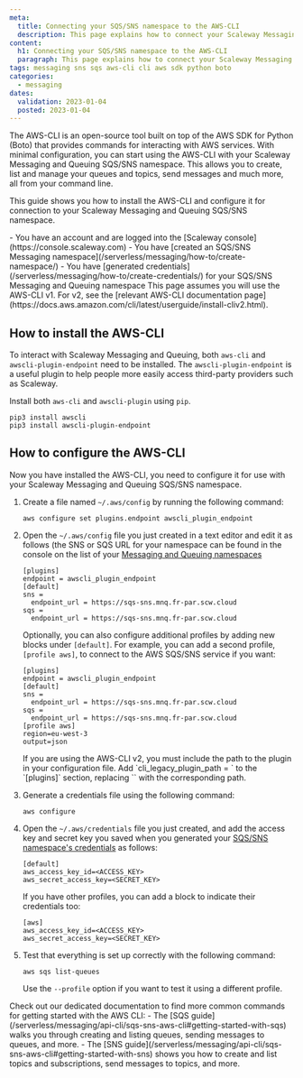 ```yaml
---
meta:
  title: Connecting your SQS/SNS namespace to the AWS-CLI
  description: This page explains how to connect your Scaleway Messaging and Queuing SQS/SNS namespace to the AWS-CLI
content:
  h1: Connecting your SQS/SNS namespace to the AWS-CLI
  paragraph: This page explains how to connect your Scaleway Messaging and Queuing SQS/SNS namespace to the AWS-CLI
tags: messaging sns sqs aws-cli cli aws sdk python boto
categories: 
  - messaging
dates:
  validation: 2023-01-04
  posted: 2023-01-04
---
```


The AWS-CLI is an open-source tool built on top of the AWS SDK for Python (Boto) that provides commands for interacting with AWS services. With minimal configuration, you can start using the AWS-CLI with your Scaleway Messaging and Queuing SQS/SNS namespace. This allows you to create, list and manage your queues and topics, send messages and much more, all from your command line.

This guide shows you how to install the AWS-CLI and configure it for connection to your Scaleway Messaging and Queuing SQS/SNS namespace.

<Macro id="iam-requirements" />

<Message type="requirement">
  - You have an account and are logged into the [Scaleway console](https://console.scaleway.com)  
  - You have [created an SQS/SNS Messaging namespace](/serverless/messaging/how-to/create-namespace/)
  - You have [generated credentials](/serverless/messaging/how-to/create-credentials/) for your SQS/SNS Messaging and Queuing namespace
</Message>

<Message type="note">
  This page assumes you will use the AWS-CLI v1. For v2, see the [relevant AWS-CLI documentation page](https://docs.aws.amazon.com/cli/latest/userguide/install-cliv2.html). 
</Message>

## How to install the AWS-CLI

To interact with Scaleway Messaging and Queuing, both `aws-cli` and `awscli-plugin-endpoint` need to be installed. The `awscli-plugin-endpoint` is a useful plugin to help people more easily access third-party providers such as Scaleway.

Install both `aws-cli` and `awscli-plugin` using `pip`.

```
pip3 install awscli
pip3 install awscli-plugin-endpoint
```

## How to configure the AWS-CLI

Now you have installed the AWS-CLI, you need to configure it for use with your Scaleway Messaging and Queuing SQS/SNS namespace.

1. Create a file named `~/.aws/config` by running the following command:
    ```
    aws configure set plugins.endpoint awscli_plugin_endpoint
    ```
2. Open the `~/.aws/config` file you just created in a text editor and edit it as follows (the SNS or SQS URL for your namespace can be found in the console on the list of your [Messaging and Queuing namespaces](https://console.scaleway.com/messaging/namespaces)
    ```
    [plugins]
    endpoint = awscli_plugin_endpoint
    [default]
    sns =
      endpoint_url = https://sqs-sns.mnq.fr-par.scw.cloud
    sqs =
      endpoint_url = https://sqs-sns.mnq.fr-par.scw.cloud 
    ```

    Optionally, you can also configure additional profiles by adding new blocks under `[default]`. For example, you can add a second profile, `[profile aws]`, to connect to  the AWS SQS/SNS service if you want:

    ``` 
    [plugins]
    endpoint = awscli_plugin_endpoint
    [default]
    sns =
      endpoint_url = https://sqs-sns.mnq.fr-par.scw.cloud
    sqs =
      endpoint_url = https://sqs-sns.mnq.fr-par.scw.cloud
    [profile aws]
    region=eu-west-3
    output=json
    ```

    <Message type="important">
      If you are using the AWS-CLI v2, you must include the path to the plugin in your configuration file. Add `cli_legacy_plugin_path = <path-to-plugin>` to the `[plugins]` section, replacing `<path-to-plugin>` with the corresponding path. 
    </Message>
3. Generate a credentials file using the following command:
    ```
    aws configure
    ```
4. Open the `~/.aws/credentials` file you just created, and add the access key and secret key you saved when you generated your [SQS/SNS namespace's credentials](/serverless/messaging/how-to/create-credentials/) as follows:
    ```
    [default]
    aws_access_key_id=<ACCESS_KEY>
    aws_secret_access_key=<SECRET_KEY>
    ```

    If you have other profiles, you can add a block to indicate their credentials too:
    ```
    [aws]
    aws_access_key_id=<ACCESS_KEY>
    aws_secret_access_key=<SECRET_KEY>
    ```
6. Test that everything is set up correctly with the following command:
    ```
    aws sqs list-queues
    ```

    Use the `--profile` option if you want to test it using a different profile.

<Message type="tip">
  Check out our dedicated documentation to find more common commands for getting started with the AWS CLI:
  - The [SQS guide](/serverless/messaging/api-cli/sqs-sns-aws-cli#getting-started-with-sqs) walks you through creating and listing queues, sending messages to queues, and more. 
  - The [SNS guide](/serverless/messaging/api-cli/sqs-sns-aws-cli#getting-started-with-sns) shows you how to create and list topics and subscriptions, send messages to topics, and more.
</Message>
